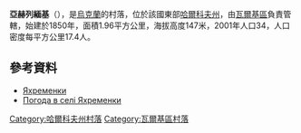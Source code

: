 {{coord|49|44|20|N|35|34|45|E|scale:100000_region:UA|display=title}}

'''亞赫列緬基'''（{{lang-uk|Яхременки}}），是[[烏克蘭|烏克蘭]]的村落，位於該國東部[[哈爾科夫州|哈爾科夫州]]，由[[瓦爾基區|瓦爾基區]]負責管轄，始建於1850年，面積1.96平方公里，海拔高度147米，2001年人口34，人口密度每平方公里17.4人。

==參考資料==
*[http://gska2.rada.gov.ua/pls/z7502/A005?rdat1=09.01.2009&rf7571=32573 Яхременки]{{dead link|date=2017年11月 |bot=InternetArchiveBot |fix-attempted=yes }}
* [http://weather.in.ua/ua/har'kovskaja/29792 Погода в селі Яхременки] {{Wayback|url=http://weather.in.ua/ua/har'kovskaja/29792 |date=20200805230315 }}

{{DEFAULTSORT:Яхременки}}
[[Category:哈爾科夫州村落|Category:哈爾科夫州村落]]
[[Category:瓦爾基區村落|Category:瓦爾基區村落]]


{{Kharkiv-geo-stub}}